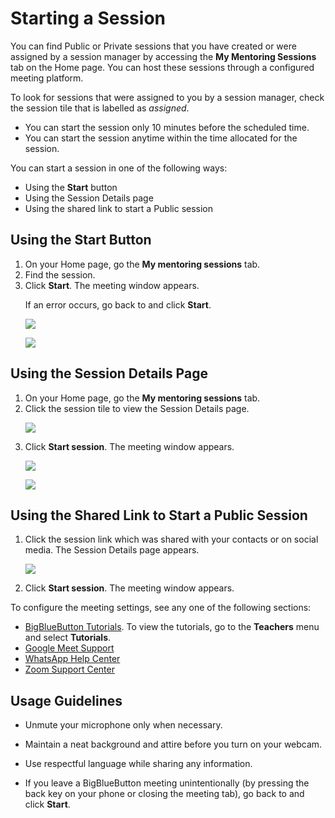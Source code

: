 
# Starting a Session 

You can find Public or Private sessions that you have created or were assigned by a session manager by accessing the **My Mentoring Sessions** tab on the Home page. You can host these sessions through a configured meeting platform.

<p>
    <Admonition type="tip">    
    <p>To look for sessions that were assigned to you by a session manager, check the session tile that is labelled as <i>assigned</i>.</p>
    </Admonition>
</p>

<Admonition type="note">
<ul>
<li>You can start the session only 10 minutes before the scheduled time.</li>
<li>You can start the session anytime within the time allocated for the session.</li>
</ul>
</Admonition>

You can start a session in one of the following ways:

* Using the **Start** button
* Using the Session Details page
* Using the shared link to start a Public session

## Using the Start Button

<ol>
<li>On your Home page, go the <b>My mentoring sessions</b> tab.</li>
<li>Find the session.</li>
<li>Click <b>Start</b>. The meeting window appears.</li>
<p>
   <Admonition type="tip">    
   <p>If an error occurs, go back to <PartialExample mentored /> and click <b>Start</b>.</p>
   </Admonition>
</p>
<p>
   <Tabs>
   <TabItem value="created session" label="Session Created by the Mentor" default>
   <p>
      <img src={PortalStartButton} />
   </p>
   </TabItem>
   <TabItem value="assigned session" label="Session Assigned to the Mentor">
   <p>
      <img src={AssignedStartButton} />
   </p>
   </TabItem>
   </Tabs>
</p>
</ol>

## Using the Session Details Page

<ol>
<li>On your Home page, go the <b>My mentoring sessions</b> tab.</li>
<li>Click the session tile to view the Session Details page.</li>
<p>
   <img src={PortalNewSession} />
</p>
<li>Click <b>Start session</b>. The meeting window appears.</li>
   <Tabs>
   <TabItem value="created session" label="Session Created by the Mentor" default>
   <p>
      <img src={PortalStartSessionButton} />
   </p>
   </TabItem>
   <TabItem value="assigned session" label="Session Assigned to the Mentor">
   <p>
      <img src={AssignedStartSessionButton} />
   </p>
   </TabItem>
   </Tabs>
</ol>

## Using the Shared Link to Start a Public Session

<ol>
<li>Click the session link which was shared with your contacts or on social media. The Session Details page appears.</li>
<p>
   <img src={PortalStartSessionButton} />
</p>
<li>Click <b>Start session</b>. The meeting window appears.</li>
</ol>

<p>
   <Admonition type="info">    
   <p>To configure the meeting settings, see any one of the following sections:</p>
   <ul>
   <li><a href="https://bigbluebutton.org">BigBlueButton Tutorials</a>. To view the tutorials, go to the <b>Teachers</b> menu and select <b>Tutorials</b>.</li>
   <li><a href="https://support.google.com/">Google Meet Support</a></li>
   <li><a href="https://www.whatsapp.com/">WhatsApp Help Center</a></li>
   <li><a href="https://zoom.us/">Zoom Support Center</a></li>
   </ul>
   </Admonition>
</p>

## Usage Guidelines

- Unmute your microphone only when necessary.

- Maintain a neat background and attire before you turn on your webcam. 

- Use respectful language while sharing any information. 

- If you leave a BigBlueButton meeting unintentionally (by pressing the back key on your phone or closing the meeting tab), go back to <PartialExample mentored /> and click <b>Start</b>.
